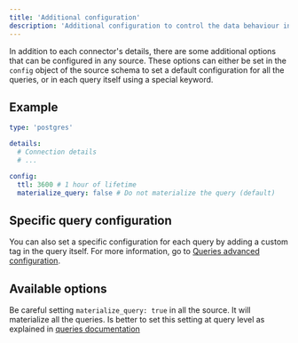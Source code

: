 ```yaml
---
title: 'Additional configuration'
description: 'Additional configuration to control the data behaviour in Latitude.'
---
```


In addition to each connector's details, there are some additional options that can be configured in any source. These options can either be set in the `config` object of the source schema
to set a default configuration for all the queries, or in each query itself using a special keyword.

## Example

```yaml
type: 'postgres'

details:
  # Connection details
  # ...

config:
  ttl: 3600 # 1 hour of lifetime
  materialize_query: false # Do not materialize the query (default)
```

## Specific query configuration

You can also set a specific configuration for each query by adding a custom tag in the query itself. For more information, go to [Queries advanced configuration](/queries/advanced/config).

## Available options

<QueryConfigDocs />

<Warning>Be careful setting `materialize_query: true` in all the source. It will materialize all the queries. Is better to set this setting at query level as explained in [queries documentation](/queries/advanced/config)</Warning>
